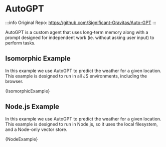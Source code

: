 
# AutoGPT

:::info
Original Repo: https://github.com/Significant-Gravitas/Auto-GPT
:::

AutoGPT is a custom agent that uses long-term memory along with a prompt designed for independent work (ie. without asking user input) to perform tasks.

## Isomorphic Example


In this example we use AutoGPT to predict the weather for a given location. This example is designed to run in all JS environments, including the browser.

<CodeBlock language="typescript">{IsomorphicExample}</CodeBlock>

## Node.js Example


In this example we use AutoGPT to predict the weather for a given location. This example is designed to run in Node.js, so it uses the local filesystem, and a Node-only vector store.

<CodeBlock language="typescript">{NodeExample}</CodeBlock>
